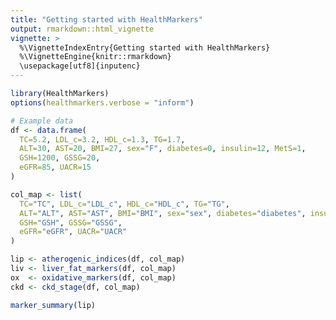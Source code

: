 ```yaml
---
title: "Getting started with HealthMarkers"
output: rmarkdown::html_vignette
vignette: >
  %\VignetteIndexEntry{Getting started with HealthMarkers}
  %\VignetteEngine{knitr::rmarkdown}
  \usepackage[utf8]{inputenc}
---
```


```r
library(HealthMarkers)
options(healthmarkers.verbose = "inform")

# Example data
df <- data.frame(
  TC=5.2, LDL_c=3.2, HDL_c=1.3, TG=1.7,
  ALT=30, AST=20, BMI=27, sex="F", diabetes=0, insulin=12, MetS=1,
  GSH=1200, GSSG=20,
  eGFR=85, UACR=15
)

col_map <- list(
  TC="TC", LDL_c="LDL_c", HDL_c="HDL_c", TG="TG",
  ALT="ALT", AST="AST", BMI="BMI", sex="sex", diabetes="diabetes", insulin="insulin", MetS="MetS",
  GSH="GSH", GSSG="GSSG",
  eGFR="eGFR", UACR="UACR"
)

lip <- atherogenic_indices(df, col_map)
liv <- liver_fat_markers(df, col_map)
ox  <- oxidative_markers(df, col_map)
ckd <- ckd_stage(df, col_map)

marker_summary(lip)
```
